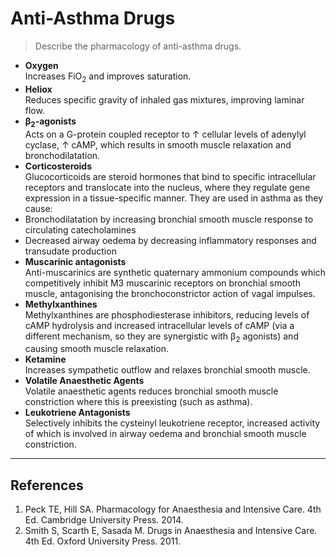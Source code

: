 # Anti-Asthma Drugs

> Describe the pharmacology of anti-asthma drugs.

* **Oxygen**\
Increases FiO~2~ and improves saturation.
* **Heliox**\
Reduces specific gravity of inhaled gas mixtures, improving laminar flow.
* **β~2~-agonists**\
Acts on a G-protein coupled receptor to ↑ cellular levels of adenylyl cyclase, ↑ cAMP, which results in smooth muscle relaxation and bronchodilatation.
* **Corticosteroids**\
Glucocorticoids are steroid hormones that bind to specific intracellular receptors and translocate into the nucleus, where they regulate gene expression in a tissue-specific manner. They are used in asthma as they cause:
 * Bronchodilatation by increasing bronchial smooth muscle response to circulating catecholamines
 * Decreased airway oedema by decreasing inflammatory responses and transudate production
* **Muscarinic antagonists**\
Anti-muscarinics are synthetic quaternary ammonium compounds which competitively inhibit M3 muscarinic receptors on bronchial smooth muscle, antagonising the bronchoconstrictor action of vagal impulses.
* **Methylxanthines**\
Methylxanthines are phosphodiesterase inhibitors, reducing levels of cAMP hydrolysis and increased intracellular levels of cAMP (via a different mechanism, so they are synergistic with β~2~ agonists) and causing smooth muscle relaxation.
* **Ketamine**\
Increases sympathetic outflow and relaxes bronchial smooth muscle. 
* **Volatile Anaesthetic Agents**\
Volatile anaesthetic agents reduces bronchial smooth muscle constriction where this is preexisting (such as asthma).
* **Leukotriene Antagonists**\
Selectively inhibits the cysteinyl leukotriene receptor, increased activity of which is involved in airway oedema and bronchial smooth muscle constriction.

---

## References

1. Peck TE, Hill SA. Pharmacology for Anaesthesia and Intensive Care. 4th Ed. Cambridge University Press. 2014.\
2. Smith S, Scarth E, Sasada M. Drugs in Anaesthesia and Intensive Care. 4th Ed. Oxford University Press. 2011.
